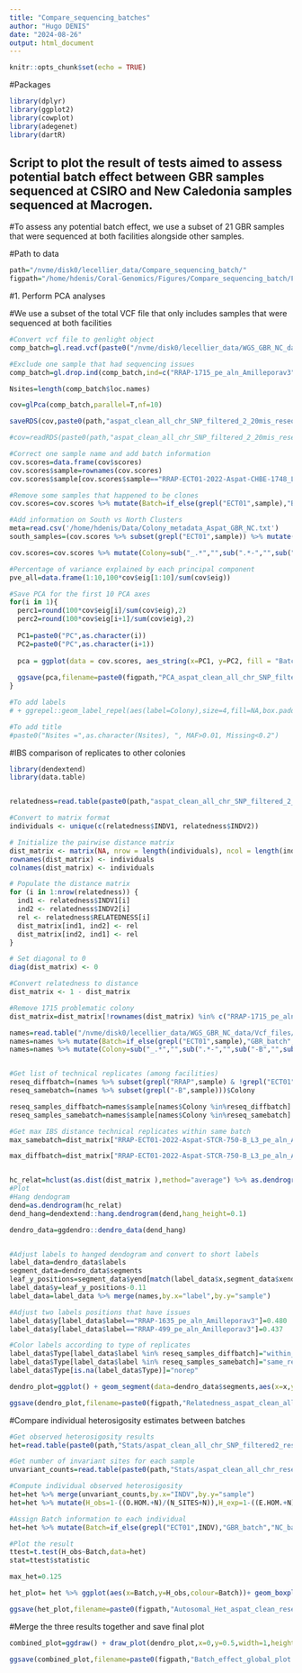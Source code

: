 ```yaml
---
title: "Compare_sequencing_batches"
author: "Hugo DENIS"
date: "2024-08-26"
output: html_document
---
```


```r
knitr::opts_chunk$set(echo = TRUE)
```

#Packages
```r
library(dplyr)
library(ggplot2)
library(cowplot)
library(adegenet)
library(dartR)
```

## Script to plot the result of tests aimed to assess potential batch effect between GBR samples sequenced at CSIRO and New Caledonia samples sequenced at Macrogen. 
#To assess any potential batch effect, we use a subset of 21 GBR samples that were sequenced at both facilities alongside other samples. 

#Path to data 
```r
path="/nvme/disk0/lecellier_data/Compare_sequencing_batch/"
figpath="/home/hdenis/Coral-Genomics/Figures/Compare_sequencing_batch/Final_plots/"
```


#1. Perform PCA analyses

#We use a subset of the total VCF file that only includes samples that were sequenced at both facilities 
```r
#Convert vcf file to genlight object
comp_batch=gl.read.vcf(paste0("/nvme/disk0/lecellier_data/WGS_GBR_NC_data/Vcf_files/aspat_clean_all_chr_SNP_filtered_2_20mis_reseqindividuals_MAF0.01.vcf.gz"),verbose=NULL)

#Exclude one sample that had sequencing issues
comp_batch=gl.drop.ind(comp_batch,ind=c("RRAP-1715_pe_aln_Amilleporav3","RRAP-ECT01-2022-Aspat-FITZ-1715_L2_pe_aln_Amilleporav3","RRAP-1764_pe_aln_Amilleporav3","RRAP-1766_pe_aln_Amilleporav3","RRAP-ECT01-2022-Aspat-CBHE-1766_L1_pe_aln_Amilleporav3","RRAP-ECT01-2022-Aspat-CBHE-1764_L1_pe_aln_Amilleporav3","RRAP-1762_pe_aln_Amilleporav3","RRAP-ECT01-2022-Aspat-CBHE-1762_L1_pe_aln_Amilleporav3"))

Nsites=length(comp_batch$loc.names)

cov=glPca(comp_batch,parallel=T,nf=10)

saveRDS(cov,paste0(path,"aspat_clean_all_chr_SNP_filtered_2_20mis_reseqindividuals_MAF0.01.cov.rds"))

#cov=readRDS(paste0(path,"aspat_clean_all_chr_SNP_filtered_2_20mis_reseqindividuals_MAF0.01.cov.rds"))

#Correct one sample name and add batch information
cov.scores=data.frame(cov$scores)
cov.scores$sample=rownames(cov.scores)
cov.scores$sample[cov.scores$sample=="RRAP-ECT01-2022-Aspat-CHBE-1748_L1_pe_aln_Amilleporav3"]="RRAP-ECT01-2022-Aspat-CBHE-1748_L1_pe_aln_Amilleporav3"

#Remove some samples that happened to be clones 
cov.scores=cov.scores %>% mutate(Batch=if_else(grepl("ECT01",sample),"Batch 1","Batch 2")) %>% subset(!sample %in% c("RRAP-1715_pe_aln_Amilleporav3","RRAP-ECT01-2022-Aspat-FITZ-1715_L2_pe_aln_Amilleporav3","RRAP-1764_pe_aln_Amilleporav3","RRAP-1766_pe_aln_Amilleporav3","RRAP-ECT01-2022-Aspat-CBHE-1766_L1_pe_aln_Amilleporav3","RRAP-ECT01-2022-Aspat-CBHE-1764_L1_pe_aln_Amilleporav3","RRAP-1762_pe_aln_Amilleporav3","RRAP-ECT01-2022-Aspat-CBHE-1762_L1_pe_aln_Amilleporav3")) %>% mutate(Colony=sub("_.*","",sub(".*-","",sub("-B","",sub(".*Aspat-","",sub("_L.*","",sample)))))) 

#Add information on South vs North Clusters
meta=read.csv('/home/hdenis/Data/Colony_metadata_Aspat_GBR_NC.txt')
south_samples=(cov.scores %>% subset(grepl("ECT01",sample)) %>% mutate(wgsID_short=sub(".*Aspat-","",sub("_L.*","",sample))) %>% mutate(Colony=sub(".*-","",wgsID_short)) %>% merge(meta,by="wgsID_short") %>% subset(locationID %in% c("Fitzroy Reef","Heron","Lady Musgrave")))$Colony

cov.scores=cov.scores %>% mutate(Colony=sub("_.*","",sub(".*-","",sub("-B","",sub(".*Aspat-","",sub("_L.*","",sample)))))) %>% mutate(Cluster=if_else(Colony %in% south_samples,"South","Central/North"))

#Percentage of variance explained by each principal component
pve_all=data.frame(1:10,100*cov$eig[1:10]/sum(cov$eig))

#Save PCA for the first 10 PCA axes
for(i in 1){
  perc1=round(100*cov$eig[i]/sum(cov$eig),2)
  perc2=round(100*cov$eig[i+1]/sum(cov$eig),2)
  
  PC1=paste0("PC",as.character(i))
  PC2=paste0("PC",as.character(i+1))
  
  pca = ggplot(data = cov.scores, aes_string(x=PC1, y=PC2, fill = "Batch",color="Batch",pch="Cluster")) + geom_point(size=7)+ theme_classic() + theme(axis.text.x = element_text(size=30,colour='black'),axis.text.y = element_text(size=30,colour='black'),axis.title.y = element_text(size=30,colour='black'),axis.title.x = element_text(size=30,colour='black'),legend.text=element_text(size=22),legend.title=element_text(size=25),panel.background =element_rect(fill="white"),plot.margin=margin(t=8,r=4,b=10,l=4,unit="pt"),title=element_text(size=21),panel.border=element_rect(colour="black",fill=NA,size=0.5),legend.key.width = unit(15,"mm"),legend.key.height=unit(20,"mm"),legend.position="right",legend.text.align = 0,legend.background = element_rect(fill="transparent")) + labs(x=paste0(PC1," (",as.character(perc1),"%)"),y=paste0(PC2," (",as.character(perc2),"%)"),title="",color="Batch",shape="Genomic cluster") + stat_ellipse(aes(group=Cluster),level=0.95)
  
  ggsave(pca,filename=paste0(figpath,"PCA_aspat_clean_all_chr_SNP_filtered_2_20mis_reseqindividuals_MAF0.01",PC1,"-",PC2,".png"),width=14,height=12,dpi=320)
}

#To add labels 
# + ggrepel::geom_label_repel(aes(label=Colony),size=4,fill=NA,box.padding=0.5,label.padding=0.1,segment.color="grey50",color="black",label.size=NA)

#To add title
#paste0("Nsites =",as.character(Nsites), ", MAF>0.01, Missing<0.2")
```

#IBS comparison of replicates to other colonies
```r
library(dendextend)
library(data.table)


relatedness=read.table(paste0(path,"aspat_clean_all_chr_SNP_filtered_2_20mis_reseqindividuals_100random.relatedness"),header=T)

#Convert to matrix format 
individuals <- unique(c(relatedness$INDV1, relatedness$INDV2))

# Initialize the pairwise distance matrix
dist_matrix <- matrix(NA, nrow = length(individuals), ncol = length(individuals))
rownames(dist_matrix) <- individuals
colnames(dist_matrix) <- individuals

# Populate the distance matrix
for (i in 1:nrow(relatedness)) {
  ind1 <- relatedness$INDV1[i]
  ind2 <- relatedness$INDV2[i]
  rel <- relatedness$RELATEDNESS[i]
  dist_matrix[ind1, ind2] <- rel
  dist_matrix[ind2, ind1] <- rel
}

# Set diagonal to 0
diag(dist_matrix) <- 0

#Convert relatedness to distance
dist_matrix <- 1 - dist_matrix

#Remove 1715 problematic colony
dist_matrix=dist_matrix[!rownames(dist_matrix) %in% c("RRAP-1715_pe_aln_Amilleporav3","RRAP-ECT01-2022-Aspat-FITZ-1715_L2_pe_aln_Amilleporav3","RRAP-1764_pe_aln_Amilleporav3","RRAP-1766_pe_aln_Amilleporav3","RRAP-ECT01-2022-Aspat-CBHE-1766_L1_pe_aln_Amilleporav3","RRAP-ECT01-2022-Aspat-CBHE-1764_L1_pe_aln_Amilleporav3","RRAP-1762_pe_aln_Amilleporav3","RRAP-ECT01-2022-Aspat-CBHE-1762_L1_pe_aln_Amilleporav3"),!colnames(dist_matrix) %in% c("RRAP-1715_pe_aln_Amilleporav3","RRAP-ECT01-2022-Aspat-FITZ-1715_L2_pe_aln_Amilleporav3","RRAP-1764_pe_aln_Amilleporav3","RRAP-1766_pe_aln_Amilleporav3","RRAP-ECT01-2022-Aspat-CBHE-1766_L1_pe_aln_Amilleporav3","RRAP-ECT01-2022-Aspat-CBHE-1764_L1_pe_aln_Amilleporav3","RRAP-1762_pe_aln_Amilleporav3","RRAP-ECT01-2022-Aspat-CBHE-1762_L1_pe_aln_Amilleporav3")]

names=read.table("/nvme/disk0/lecellier_data/WGS_GBR_NC_data/Vcf_files/aspat_random100_resequenced.filelist.txt",col.names=c("sample"))
names=names %>% mutate(Batch=if_else(grepl("ECT01",sample),"GBR_batch","NC_batch")) %>% subset(!sample %in% c("RRAP-1715_pe_aln_Amilleporav3","RRAP-ECT01-2022-Aspat-FITZ-1715_L2_pe_aln_Amilleporav3","RRAP-1764_pe_aln_Amilleporav3","RRAP-1766_pe_aln_Amilleporav3","RRAP-ECT01-2022-Aspat-CBHE-1766_L1_pe_aln_Amilleporav3","RRAP-ECT01-2022-Aspat-CBHE-1764_L1_pe_aln_Amilleporav3","RRAP-1762_pe_aln_Amilleporav3","RRAP-ECT01-2022-Aspat-CBHE-1762_L1_pe_aln_Amilleporav3"))
names=names %>% mutate(Colony=sub("_.*","",sub(".*-","",sub("-B","",sub(".*Aspat-","",sub("_L.*","",sample)))))) 


#Get list of technical replicates (among facilities)
reseq_diffbatch=(names %>% subset(grepl("RRAP",sample) & !grepl("ECT01",sample)))$Colony
reseq_samebatch=(names %>% subset(grepl("-B",sample)))$Colony

reseq_samples_diffbatch=names$sample[names$Colony %in%reseq_diffbatch]
reseq_samples_samebatch=names$sample[names$Colony %in%reseq_samebatch]

#Get max IBS distance technical replicates within same batch
max_samebatch=dist_matrix["RRAP-ECT01-2022-Aspat-STCR-750-B_L3_pe_aln_Amilleporav3","RRAP-ECT01-2022-Aspat-STCR-750_L3_pe_aln_Amilleporav3"]

max_diffbatch=dist_matrix["RRAP-ECT01-2022-Aspat-STCR-750-B_L3_pe_aln_Amilleporav3","RRAP-ECT01-2022-Aspat-STCR-750_L3_pe_aln_Amilleporav3"]


hc_relat=hclust(as.dist(dist_matrix ),method="average") %>% as.dendrogram()
#Plot
#Hang dendogram
dend=as.dendrogram(hc_relat)
dend_hang=dendextend::hang.dendrogram(dend,hang_height=0.1)

dendro_data=ggdendro::dendro_data(dend_hang)


#Adjust labels to hanged dendogram and convert to short labels
label_data=dendro_data$labels
segment_data=dendro_data$segments
leaf_y_positions=segment_data$yend[match(label_data$x,segment_data$xend)]
label_data$y=leaf_y_positions-0.11
label_data=label_data %>% merge(names,by.x="label",by.y="sample")

#Adjust two labels positions that have issues 
label_data$y[label_data$label=="RRAP-1635_pe_aln_Amilleporav3"]=0.480
label_data$y[label_data$label=="RRAP-499_pe_aln_Amilleporav3"]=0.437

#Color labels according to type of replicates
label_data$Type[label_data$label %in% reseq_samples_diffbatch]="within_rep"
label_data$Type[label_data$label %in% reseq_samples_samebatch]="same_rep"
label_data$Type[is.na(label_data$Type)]="norep"

dendro_plot=ggplot() + geom_segment(data=dendro_data$segments,aes(x=x,y=y,xend=xend,yend=yend))+ geom_text(data=label_data,aes(x=x,y=y,label=Colony,color=Type),hjust=1,angle=90,size=5) + geom_point(data=label_data,aes(x=x,y=y+0.012,color=Type),size=3) + theme_minimal() + theme(axis.text.y=element_text(size=25,color="black"),axis.title.y=element_text(size=25,color="black"),axis.title.x=element_blank(),axis.text.x=element_blank(),axis.ticks.x=element_blank(),panel.background =element_rect(fill="white"),plot.margin=margin(t=8,r=4,b=10,l=4,unit="pt"),title=element_text(size=21),panel.border=element_rect(colour="black",fill=NA,size=0.5),plot.background = element_rect(fill="white",color="transparent"),legend.position = "none") + labs(y="1-Relatedness") + ylim(c(0.25,1.05))

ggsave(dendro_plot,filename=paste0(figpath,"Relatedness_aspat_clean_all_chr_SNP_filtered_2_20mis_reseqindividuals_100random.png"),width=18,height=12,dpi=320)

```

#Compare individual heterosigosity estimates between batches
```r
#Get observed heterosigosity results
het=read.table(paste0(path,"Stats/aspat_clean_all_chr_SNP_filtered2_reseq_indiv_0mis.het"),header=T)

#Get number of invariant sites for each sample
unvariant_counts=read.table(paste0(path,"Stats/aspat_clean_all_chr_reseq_indiv_0mis_unvariant_sites_counts.txt"),header=F,col.names=c("sample","N"))

#Compute individual observed heterosigosity 
het=het %>% merge(unvariant_counts,by.x="INDV",by.y="sample")
het=het %>% mutate(H_obs=1-((O.HOM.+N)/(N_SITES+N)),H_exp=1-((E.HOM.+N)/(N_SITES+N)))

#Assign Batch information to each individual
het=het %>% mutate(Batch=if_else(grepl("ECT01",INDV),"GBR_batch","NC_batch"))  %>% mutate(Colony=sub("_.*","",sub(".*-","",sub("-B","",sub(".*Aspat-","",sub("_L.*","",INDV)))))) 

#Plot the result
ttest=t.test(H_obs~Batch,data=het)
stat=ttest$statistic

max_het=0.125

het_plot= het %>% ggplot(aes(x=Batch,y=H_obs,colour=Batch))+ geom_boxplot(aes(color=Batch)) + geom_violin(trim=F,aes(color=Batch),fill="transparent") + geom_point(size=5,alpha=0.5) + geom_line(colour="grey",aes(group=Colony))+ stat_summary(fun.y=median,geom="point",size=12,aes(color=Batch,fill=Batch)) + theme_classic() + theme(axis.text.x = element_text(size=30,colour="black"),axis.text.y = element_text(size=30,colour="black"),axis.title.y = element_text(size=30,margin=margin(r=10)),axis.title.x = element_text(size=30),legend.text=element_text(size=30),legend.title=element_text(size=30),panel.background =element_rect(fill="white"),plot.margin=margin(t=8,r=4,b=10,l=4,unit="pt"),title=element_text(size=21),panel.border=element_rect(colour="black",fill=NA,size=0.5),legend.key.width = unit(15,"mm"),legend.key.height=unit(20,"mm"),legend.position=c(.7,.25),legend.text.align = 0,legend.background=element_rect(colour="black")) + guides(fill="none",colour="none") + labs(x="",y="Observed Heterozygosity") + annotate(geom="text",label=paste0(ttest$method,", t=",round(ttest$statistic,3),", df=",round(ttest$parameter,3),", p=",round(ttest$p.value,3)),x=1.5,y=max_het,size=8) + scale_x_discrete(labels=as_labeller(c("GBR_batch"="Batch1","NC_batch"="Batch2")))

ggsave(het_plot,filename=paste0(figpath,"Autosomal_Het_aspat_clean_reseq_indiv_0mis.png"),width=14,height=12,dpi=320)
```

#Merge the three results together and save final plot 
```r
combined_plot=ggdraw() + draw_plot(dendro_plot,x=0,y=0.5,width=1,height=0.5) + draw_plot(pca,x=0,y=0,width=0.5,height=0.5) + draw_plot(het_plot,x=0.52,y=0,width=0.48,height=0.48) + draw_plot_label(c("a","b","c"),x=c(0,0,0.49),y=c(1,0.5,0.5),size=35)+ theme(plot.margin = unit(c(1,1,1,1),"cm"),plot.background = element_rect(fill='white',color='transparent')) 

ggsave(combined_plot,filename=paste0(figpath,"Batch_effect_global_plot.png"),width=26,height=18,dpi=320)
```

